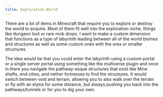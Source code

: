 ```yaml
---
title: Exploration World 
---
```


<Container>
<Row>
<Col>

There are a lot of items in Minecraft that require you to explore or destroy the world to acquire. Most of them fit well into the exploration niche, things like dungeon loot or rare mob drops. I want to make a custom dimension that functions as a type of labyrinth leading between all of the world biomes and structures as well as some custom ones with the ores or smaller structures. 

The idea would be that you could enter the labyrinth using a custom portal or a single server portal using something like the multiverse plugin and once in there you navigate the pathway-esque structures that exist like Mine shafts, end cities, and nether fortresses to find the structures. It would switch between void and terrain, allowing you to also walk over the terrain or fly with an elytra for some distance, but always pushing you back into the pathways/tunnels or for you to dig your own.

</Col>
</Row>
</Container>
